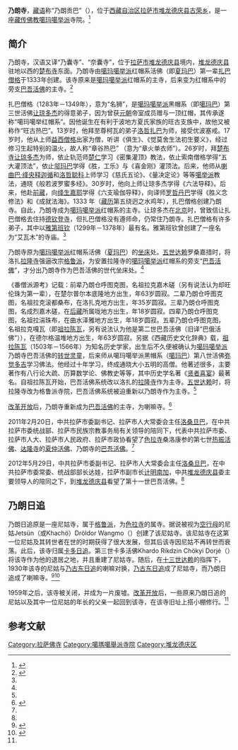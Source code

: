 {{Infobox Tibetan Buddhist monastery
|name =乃朗寺
|image = Dowo Lung Valley, Tsurphu 1993.JPG
|image size = 250px
|alt = 
|caption = 位于[[楚布寺|楚布寺]]下面的乃朗寺所在的山沟
|t=གནས་ནང་དགོན་པ
|w=Gnas nang dgon pa
|to = 
|ipa={{IPA|}}
|z=
|thdl=nénang gönpa
|e=
|tc=乃朗寺
|s=乃朗寺
|p=
|m=
|k=
|pushpin_map = China Tibet
|latd = 29|latm =44 |lats = 45|latNS = N
|longd= 90| longm= 41| longs =36| longEW = E
|iso_region = 
|map_caption = 
|mapsize =
|location_country = 中国
|location = {{CHN}}[[西藏自治区|西藏自治区]][[拉萨市|拉萨市]][[堆龙德庆县|堆龙德庆县]]
|coordinates_display =
|founded_by =[[扎巴僧格|扎巴僧格]] 
|date_founded =1333年
|date_renovated =
|sect = [[噶玛噶举派|噶玛噶举派]]
|mather =
|children =
|dedicated_to = 
|tulku =[[巴吾活佛|巴吾活佛]]
|head_lama = 
|head_mgh =
|no._of_monks = 
|architecture = 
|festivals =
|footnotes = 
}}

'''乃朗寺'''，[[藏语|藏语]]称“乃朗贡巴”（{{bo|z=གནས་ནང་དགོན་པ|w=Gnas nang dgon pa}}），位于[[西藏自治区|西藏自治区]][[拉萨市|拉萨市]][[堆龙德庆县|堆龙德庆县]][[古荣乡|古荣乡]]，是一座[[藏传佛教|藏传佛教]][[噶玛噶举派|噶玛噶举派]]寺院。<ref name=kanw>{{Cite web |url=http://www.chinatibetnews.com/lasapindao/2012-05/31/content_982101.htm |title=洛桑旦巴赴堆龙德庆县亲切看望慰问十一世巴吾活佛，中国西藏新闻网，2012年05月31日 |accessdate=2013年8月11日 |archive-date=2013年2月18日 |archive-url=https://web.archive.org/web/20130218093346/http://chinatibetnews.com/lasapindao/2012-05/31/content_982101.htm |dead-url=no }}</ref>

==简介==
乃朗寺，汉语又译“乃囊寺”、“奈囊寺”，位于[[拉萨市|拉萨市]][[堆龙德庆县|堆龙德庆县]]境内，[[堆龙德庆县|堆龙德庆县]]驻地以西的[[楚布寺|楚布寺]]东面。乃朗寺由[[噶玛噶举派|噶玛噶举派]]红帽系活佛（即[[夏玛巴|夏玛巴]]）第一辈[[扎巴僧格|扎巴僧格]]于1333年创建。该寺原来是[[噶玛噶举派|噶玛噶举派]]红帽系的主寺，后来变为红帽系中的旁支[[巴吾活佛|巴吾活佛]]的主寺。<ref name=zgxzw>{{Cite web |url=http://www.tibet.cn/newzt/rsxzzt/xzsm/t20050704_39980.htm |title=乃朗寺，中国西藏网，于2013-08-10查阅 |accessdate=2013-08-11 |archive-date=2019-05-13 |archive-url=https://web.archive.org/web/20190513214705/http://www.tibet.cn/newzt/rsxzzt/xzsm/t20050704_39980.htm |dead-url=no }}</ref>

扎巴僧格（1283年－1349年），意为“名狮”，是[[噶玛噶举派|噶玛噶举派]]黑帽系（即[[噶玛巴|噶玛巴]]）第三世活佛[[第三世噶玛巴·让炯多杰|让琼多杰]]的得意弟子，因为曾获[[元朝|元朝]]帝室成员赠与一顶红帽，其传承遂称“噶玛噶举红帽系”。因他诞生在有利于波地方夏氏家族的旺古支族中，故他又被称作“旺古热巴”。13岁时，他拜至尊柯瓦的弟子[[洛哲扎巴|洛哲扎巴]]为师，接受优波塞戒。17岁时，他从上师[[益西僧格|益西僧格]]出家为僧，听讲《俱生》、《觉莫舍生法初生要义》，经过修习生起特别的温火，故人称“章谷热巴” （意为“章火单衣师”）。26岁时，拜[[楚布寺|楚布寺]][[第三世噶玛巴·让炯多杰|让琼多杰]]为师，依止轨范师[[楚仁|楚仁]]学习《密集灌顶》教法，依止索南僧格学得“五大灌顶法”，依止[[邬玛巴|邬玛巴]]学得《胜，工乐》与《喜金刚》灌顶法。后来，他师从[[喇曲巴·绛央释迦循|喇曲巴·绛央释迦循]]和[[洛哲聪科|洛哲聪科]]上师学习《慈氏五论》、《量决定论》等等[[噶举派|噶举派]]教法，通晓《般若波罗蜜多经》。30岁时，他向上师让琼多杰学得《六法导释》。后来，他赴[[前藏|前藏]]，向[[绛生嘉耶|绛生嘉耶]]学得《六支瑜伽导释》，向译师[[罗哲丹巴|罗哲丹巴]]学得《胜义念修法》和《成就法海》。1333 年（[[藏历|藏历]]第五绕迥之水鸡年），扎巴僧格创建乃朗寺。自此，乃朗寺成为[[噶玛噶举派|噶玛噶举派]]红帽系的主寺。让琼多杰在[[北京|北京]]时，曾致信让扎巴僧格去住持[[德钦登寺|德钦登寺]]，但扎巴僧格没有遵师命，仍常住乃朗寺。扎巴僧格有许多弟子，其中以[[雅第班钦|雅第班钦]]（1299年－1378年）最有名。雅第班钦曾创建了一座名为“艾瓦木”的寺庙。<ref name=zgxzw/>

乃朗寺原为[[噶玛噶举派|噶玛噶举派]]红帽系活佛（[[夏玛巴|夏玛巴]]）的[[坐床|坐床]]处。[[五世达赖|五世达赖]]罗桑嘉措时，将洛扎[[拉隆寺|拉隆寺]]强逼改宗[[格鲁派|格鲁派]]，为安置拉隆寺的[[噶玛噶举派|噶玛噶举派]]红帽系的旁支“[[巴吾活佛|巴吾活佛]]”，才分出乃朗寺作为巴吾活佛的世代坐床处。<ref name=zgxzw/>

《番僧派源考》记载：前辈乃朗仓呼图克图，名祖拉克嘉木磋（另有说法认为却旺伦珠为第一辈），在楚尔普尔本底隆地方出生，年63岁圆寂。二辈乃朗仓呼图克图，名祖拉克滚都桑布，在洛扎克地方出生，年35岁圆寂。三辈乃朗仓呼图克图，名成烈嘉木磋，在[[后藏|后藏]]所属咙地方出生，年18岁圆寂。四辈乃朗仓呼图克图，名祖拉湍珠布，在曲水泽雅地方出生，年18岁圆寂。五辈乃朗仓呼图克图，名祖拉克嘎瓦（即[[巴吾·祖拉陈瓦|祖拉陈瓦]]，另有说法认为他是第二世巴吾活佛（旧译“巴俄活佛”）），在德尔格温堆地方出生，年63岁圆寂。另据《西藏历史文化辞典》载，[[巴俄·祖拉陈瓦|祖拉陈瓦]]（1503年－1566年）为知名历史学家，出生后不久便被确认为[[噶玛噶举派|噶玛噶举派]]乃朗寺巴吾活佛的[[转世灵童|转世灵童]]，后来师从噶玛噶举派黑帽系（[[噶玛巴|噶玛巴]]）第八世活佛[[第八世噶玛巴·弥觉多吉|弥觉多吉]]学习佛法。他经过十年学习，终成通晓大小五明的高僧。他著述很多，主要著作有八行论大疏、历算数学论、佛教史等等，其中历史学名著《[[贤者喜宴|贤者喜宴]]》最著名。自祖拉陈瓦开始，巴吾活佛系统改以洛扎的[[拉隆寺|拉隆寺]]作为主寺。[[五世达赖|五世达赖]]时，将拉隆寺改为格鲁派寺院，巴吾活佛系统被迫重新以乃朗寺作为主寺。<ref name=zgxzw/>

[[改革开放|改革开放]]后，乃朗寺重新成为[[巴吾活佛|巴吾活佛]]的主寺，为喇嘛寺。<ref name=jieri>{{Cite web |url=http://www.lasa.gov.cn/Item/22796.aspx |title=洛桑旦巴看望热振活佛、夏仲活佛和巴吾活佛 带去节日的问候和祝福，中国拉萨，2011年02月21日 |accessdate=2013年8月11日 |archive-date=2011年5月6日 |archive-url=https://web.archive.org/web/20110506060815/http://www.lasa.gov.cn/Item/22796.aspx |dead-url=no }}</ref>

2011年2月20日，中共拉萨市委副书记、拉萨市人大常委会主任[[洛桑旦巴|洛桑旦巴]]，在中共拉萨市委统战部、拉萨市民族宗教事务局有关领导的陪同下，代表中共拉萨市委、拉萨市人大、拉萨市人民政府、拉萨市政协看望了[[色拉寺|色拉寺]]桑洛康参的第七世[[热振活佛|热振活佛]]、[[达隆寺|达隆寺]]的[[夏仲活佛|夏仲活佛]]、乃朗寺的[[巴吾活佛|巴吾活佛]]。<ref name=jieri/>

2012年5月29日，中共拉萨市委副书记、拉萨市人大常委会主任[[洛桑旦巴|洛桑旦巴]]，在中共拉萨市委常委、统战部部长达娃，拉萨市副市长[[计明南加|计明南加]]，中共[[堆龙德庆县|堆龙德庆县]]委主要领导人的陪同之下，到[[堆龙德庆县|堆龙德庆县]]看望了第十一世巴吾活佛。<ref name=kanw/>

==乃朗日追==
乃朗日追原是一座尼姑寺，属于[[格鲁派|格鲁派]]，为[[色拉寺|色拉寺]]的属寺。据说被视为[[空行母|空行母]]的尼姑Jetsün（或Khachö）Dröldor Wangmo（{{bo|w=Rje btsureen nam mkha' spyod sgrol rdor dbang mo}}）创建了该尼姑寺。该尼姑寺在这第一位尼姑及其转世者在世的时期获得了很大发展，但其后该寺因尼姑不再转世而衰落。此后，该寺归属[[卡多日追|卡多日追]]。第三世卡多活佛Khardo Rikdzin Chökyi Dorjé（{{bo|w=Mkhar rdo sku phreng gsum pa rigs' dzin chos kyi rdo rje}}）将该寺作为他的退居之地，并且重建了尼姑寺。随后，在[[十三世达赖|十三世达赖]]的指挥下，1930年该寺的尼姑与[[乃古东日追|乃古东日追]]的喇嘛对换，[[乃古东日追|乃古东日追]]成了尼姑寺，而乃朗日追成了喇嘛寺。<ref name=History>{{Cite web|url= http://www.thlib.org/places/monasteries/sera/essays/#essay=/cabezon/sera/herm/nenang/s/b2|title= Nenang Nunnery (Gnas nang dgon pa)|work= History|accessdate= 2010-03-05|publisher= The Tibetan and Himalayan Library|archive-date= 2021-01-26|archive-url= https://web.archive.org/web/20210126100834/http://www.thlib.org/places/monasteries/sera/essays/#essay=/cabezon/sera/herm/nenang/s/b2|dead-url= no}}</ref><ref name=china>{{Cite web |url=http://news.china.com.cn/rollnews/2012-04/23/content_13866201.htm |title=乃古东日追：山谷里的世外桃源，中国网，2012-04-23 |accessdate=2013-08-11 |archive-date=2019-02-21 |archive-url=https://web.archive.org/web/20190221074327/http://news.china.com.cn/rollnews/2012-04/23/content_13866201.htm |dead-url=no }}</ref>

1959年之后，该寺被关闭，并成为一片废墟。[[改革开放|改革开放]]后，一些原来乃朗日追的尼姑以及其中一位尼姑的年长的父亲一起回到该寺，在该寺旧址上搭小棚修行。<ref name=History/>

==参考文献==
{{reflist}}

{{拉萨地标}}
[[Category:拉萨佛寺|Category:拉萨佛寺]]
[[Category:噶瑪噶舉派寺院|Category:噶瑪噶舉派寺院]]
[[Category:堆龙德庆区|Category:堆龙德庆区]]